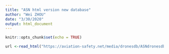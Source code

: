 ```yaml
---
title: "ASN html version new database"
author: "Wei ZHOU"
date: "3/30/2020"
output: html_document
---
```


```r
knitr::opts_chunk$set(echo = TRUE)
```

```r

url <-read_html("https://aviation-safety.net/media/dronesdb/ASNdronesdb_1585161223.html")




```

